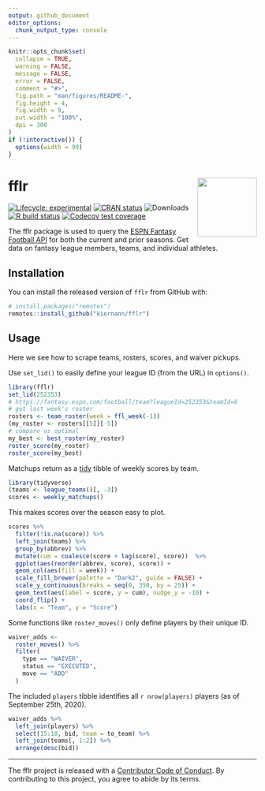 ```yaml
---
output: github_document
editor_options: 
  chunk_output_type: console
---
```


<!-- README.md is generated from README.Rmd. Please edit that file -->

```r
knitr::opts_chunk$set(
  collapse = TRUE,
  warning = FALSE,
  message = FALSE,
  error = FALSE,
  comment = "#>",
  fig.path = "man/figures/README-",
  fig.height = 4,
  fig.width = 9,
  out.width = "100%",
  dpi = 300
)
if (!interactive()) {
  options(width = 99)
}
```

# fflr <img src="man/figures/logo.png" align="right" width="120" />

<!-- badges: start -->
[![Lifecycle: experimental][life_badge]][life_link]
[![CRAN status][cran_badge]][cran_link]
![Downloads][dl_badge]
[![R build status][ga_badge]][ga_link]
[![Codecov test coverage][cov_badge]][cov_link]
<!-- badges: end -->

The fflr package is used to query the [ESPN Fantasy Football API][api] for both
the current and prior seasons. Get data on fantasy league members, teams, and
individual athletes.

## Installation

You can install the released version of `fflr` from GitHub with:

```r
# install.packages("remotes")
remotes::install_github("kiernann/fflr")
```

## Usage

Here we see how to scrape teams, rosters, scores, and waiver pickups.

Use `set_lid()` to easily define your league ID (from the URL) in `options()`.

```r
library(fflr)
set_lid(252353) 
# https://fantasy.espn.com/football/team?leagueId=252353&teamId=6
# get last week's roster
rosters <- team_roster(week = ffl_week(-1))
(my_roster <- rosters[[5]][-5])
# compare vs optimal
my_best <- best_roster(my_roster)
roster_score(my_roster)
roster_score(my_best)
```

Matchups return as a [tidy](https://w.wiki/Jzz) tibble of weekly scores by team.

```r
library(tidyverse)
(teams <- league_teams()[, -3])
scores <- weekly_matchups()
```

This makes scores over the season easy to plot.

```r
scores %>% 
  filter(!is.na(score)) %>% 
  left_join(teams) %>% 
  group_by(abbrev) %>% 
  mutate(cum = coalesce(score + lag(score), score))  %>% 
  ggplot(aes(reorder(abbrev, score), score)) +
  geom_col(aes(fill = week)) +
  scale_fill_brewer(palette = "Dark2", guide = FALSE) +
  scale_y_continuous(breaks = seq(0, 350, by = 25)) +
  geom_text(aes(label = score, y = cum), nudge_y = -10) +
  coord_flip() +
  labs(x = "Team", y = "Score")
```

Some functions like `roster_moves()` only define players by their unique ID.

```r
waiver_adds <- 
  roster_moves() %>% 
  filter(
    type == "WAIVER", 
    status == "EXECUTED",
    move == "ADD"
  )
```

The included `players` tibble identifies all `r nrow(players)` players (as of
September 25th, 2020).

```r
waiver_adds %>% 
  left_join(players) %>% 
  select(15:18, bid, team = to_team) %>%
  left_join(teams[, 1:2]) %>% 
  arrange(desc(bid))
```

***

The fflr project is released with a [Contributor Code of Conduct][coc]. By
contributing to this project, you agree to abide by its terms.

<!-- refs: start -->
[life_badge]: https://img.shields.io/badge/lifecycle-experimental-orange.svg
[life_link]: https://www.tidyverse.org/lifecycle/#experimental
[cran_badge]: https://www.r-pkg.org/badges/version/fflr
[cran_link]: https://CRAN.R-project.org/package=fflr
[ga_badge]: https://github.com/kiernann/fflr/workflows/R-CMD-check/badge.svg
[ga_link]: https://github.com/kiernann/fflr/actions
[cov_badge]: https://codecov.io/gh/kiernann/ffplot/branch/master/graph/badge.svg
[cov_link]: https://codecov.io/gh/kiernann/fflr?branch=master
[dl_badge]: https://cranlogs.r-pkg.org/badges/grand-total/fflr
[api]: https://fantasy.espn.com/apis/v3/games/ffl/
[coc]: https://contributor-covenant.org/version/1/0/0/CODE_OF_CONDUCT.html
<!-- refs: end -->

